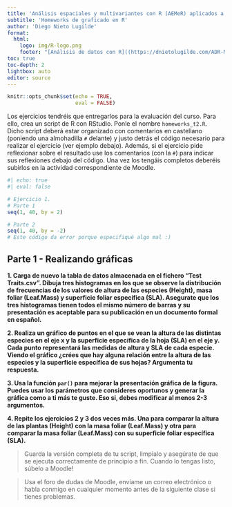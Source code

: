 ---
title: 'Análisis espaciales y multivariantes con R (AEMeR) aplicados a estudios de biodiversidad'
subtitle: 'Homeworks de graficado en R'
author: 'Diego Nieto Lugilde'
format: 
  html:
    logo: img/R-logo.png
    footer: "[Análisis de datos con R]((https://dnietolugilde.com/ADR-MUGAB-UCO)"
toc: true
toc-depth: 2
lightbox: auto
editor: source
---

```{r setup, include=FALSE}
knitr::opts_chunk$set(echo = TRUE,
                      eval = FALSE)
```

::: callout-note
Los ejercicios tendréis que entregarlos para la evaluación del curso. Para ello, crea un script de R con RStudio. Ponle el nombre `homeworks_t2.R`. Dicho script deberá estar organizado con comentarios en castellano (poniendo una almohadilla `#` delante) y justo detrás el código necesario para realizar el ejercicio (ver ejemplo debajo). Además, si el ejercicio pide reflexionar sobre el resultado use los comentarios (con la `#`) para indicar sus reflexiones debajo del código. Una vez los tengáis completos deberéis subirlos en la actividad correspondiente de Moodle.

```{r}
#| echo: true
#| eval: false

# Ejercicio 1.
# Parte 1
seq(1, 40, by = 2)

# Parte 2
seq(1, 40, by = -2)
# Este código da error porque especifiqué algo mal :)

```
:::


## Parte 1 - Realizando gráficas

**1. Carga de nuevo la tabla de datos almacenada en el fichero "Test Traits.csv". Dibuja tres histogramas en los que se observe la distribución de frecuencias de los valores de altura de las especies (Height), masa foliar (Leaf.Mass) y superficie foliar específica (SLA). Asegurate que los tres histogramas tienen todos el mismo número de barras y su presentación es aceptable para su publicación en un documento formal en español.**

**2. Realiza un gráfico de puntos en el que se vean la altura de las distintas especies en el eje x y la superficie específica de la hoja (SLA) en el eje y. Cada punto representará las medidas de altura y SLA de cada especie. Viendo el gráfico ¿crées que hay alguna relación entre la altura de las especies y la superficie específica de sus hojas? Argumenta tu respuesta.**

**3. Usa la función `par()` para mejorar la presentación gráfica de la figura. Puedes usar los parámetros que consideres oportunos y generar la gráfica como a ti más te guste. Eso si, debes modificar al menos 2-3 argumentos.**

**4. Repite los ejercicios 2 y 3 dos veces más. Una para comparar la altura de las plantas (Height) con la masa foliar (Leaf.Mass) y otra para comparar la masa foliar (Leaf.Mass) con su superficie foliar específica (SLA).**




> Guarda la versión completa de tu script, limpialo y asegúrate de que se ejecuta correctamente de principio a fin. Cuando lo tengas listo, súbelo a Moodle!

> Usa el foro de dudas de Moodle, envíame un correo electrónico o habla conmigo en cualquier momento antes de la siguiente clase si tienes problemas.